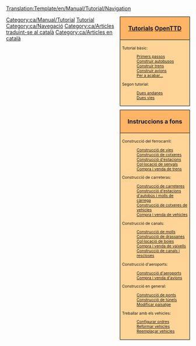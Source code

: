 <noinclude>[[Translation:Template/en/Manual/Tutorial/Navigation]]</noinclude><noinclude></noinclude>
<!--
NOTA:
Els aqüeductes han d’anar per davall dels 'ponts' (amb un enllaç des de les rescloses als canals), ja que els aqüeductes són de fet, ponts, però per als barcos.
Possibles futurs tutorials sense fer en llista:
-Multiestacions
--><div style="float:right; padding-left:12px; background:none;">
<div style="width:180px; border:1px solid #000000; background:#ffb466; padding:5px; -moz-border-radius-topleft:5px; -moz-border-radius-topright:5px; font-size: 12pt;">
<center><strong><font size="3">[[ca/Manual/Tutorial/Tutorial|Tutorials]] [[ca/Manual/Main Page|OpenTTD]]</font></strong></center>
</div>
<div style="width:180px;  border:1px solid black; border-top-width: 0px; background:#ffd496; padding:5px; font-size: 8pt;">
<span style="font-weight:bold;">

Tutorial bàsic:
:[[ca/Manual/Tutorial/Tutorial|Primers passos]]
:[[ca/Manual/Tutorial/Autobusos|Construir autobusos]]
:[[ca/Manual/Tutorial/Trens|Construir trens]]
:[[ca/Manual/Tutorial/Avions|Construir avions]]
:[[ca/Manual/Tutorial/Final|Per a acabar...]]
Segon tutorial:
:[[ca/Manual/Tutorial/Dues andanes|Dues andanes]]
:[[ca/Manual/Tutorial/Dues vies|Dues vies]]
</span>
</div>

<div style="width:180px; border:1px solid #000000; background:#ffb466; padding:5px; font-size: 12pt; margin-top: 10px;">
<center><strong><font size="3">Instruccions a fons</font></strong></center>
</div>
<div style="width:180px;  border:1px solid black; border-top-width: 0px; background:#ffd496; padding:5px; -moz-border-radius-bottomleft:5px; -moz-border-radius-bottomright:8px; font-size: 8pt;">
<span style="font-weight:bold;">

Construcció del ferrocarril:
:[[ca/Manual/Construir vies|Construcció de vies]]
:[[ca/Construcció de cotxeres|Construcció de cotxeres]]
:[[ca/Construcció d'estacions de tren|Construcció d'estacions]]
:[[ca/Col·locació de senyals|Col·locació de senyals]]
:[[ca/Manual/Compra de trens|Compra i venda de trens]]

Construcció de carreteras:
:[[ca/Manual/Construcció de carreteres|Construcció de carreteres]]
:[[ca/Construcció d'estacions d'autobús i molls de càrrega|Construcció d'estacions d'autobús i molls de càrrega]]
:[[ca/Construcció de cotxeres de vehicles|Construcció de cotxeres de vehicles]]
:[[ca/Manual/Compra de vehicles|Compra i venda de vehicles]]

Construcció de canals:
:[[ca/Construcció de molls|Construcció de molls]]
:[[ca/Construcció de drassanes|Construcció de drassanes]]
:[[ca/Col·locació de boies|Col·locació de boies]]
:[[ca/Manual/Compra de vaixells|Compra i venda de vaixells]]
:[[ca/Construcció de canals|Construcció de canals i rescloses]]

Construcció d'aeroports:
:[[ca/Manual/Construcció d'aeroports|Construcció d'aeroports]]
:[[ca/Manual/Compra d'avions|Compra i venda d'avions]]

Construcció en general:
:[[ca/Construcció de ponts|Construcció de ponts]]
:[[ca/Manual/Túnels|Construcció de túnels]]
:[[ca/Manual/Paisatge|Modificar paisatge]]

Treballar amb els vehicles:
:[[ca/Configurar ordres|Configurar ordres]]
:[[ca/Reformar vehicles|Reformar vehicles]]
:[[ca/Reemplaçar vehicles|Reemplaçar vehicles]]

</span>
</div>
</div><includeonly>[[Category:ca/Manual/Tutorial]]</includeonly><noinclude>
[[Category:ca/Plantilles|Tutorial]][[Category:ca/Navegació]][[Category:ca/Articles traduint-se al català]][[Category:ca/Articles en català]]
</noinclude>